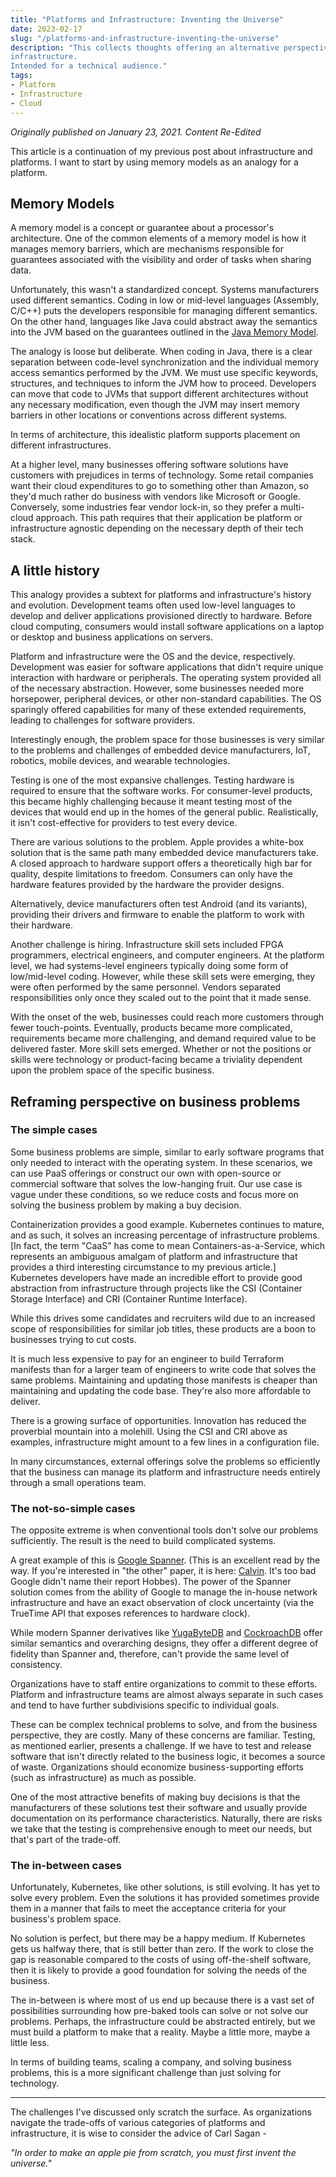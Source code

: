 ```yaml
---
title: "Platforms and Infrastructure: Inventing the Universe"
date: 2023-02-17
slug: "/platforms-and-infrastructure-inventing-the-universe"
description: "This collects thoughts offering an alternative perspective from my previous post concerning platform and
infrastructure.
Intended for a technical audience."
tags:
- Platform
- Infrastructure
- Cloud
---
```


_Originally published on January 23, 2021. Content Re-Edited_

This article is a continuation of my previous post about infrastructure and platforms. 
I want to start by using memory models as an analogy for a platform.

##  Memory Models

A memory model is a concept or guarantee about a processor's architecture. 
One of the common elements of a memory model is how it manages memory barriers,
which are mechanisms responsible for guarantees associated with the visibility and order of tasks when sharing data.

Unfortunately, this wasn't a standardized concept.
Systems manufacturers used different semantics.
Coding in low or mid-level languages (Assembly, C/C++) puts the developers responsible for managing different semantics.
On the other hand,
languages like Java could abstract away the semantics into the JVM based on the guarantees
outlined in the [Java Memory Model](https://docs.oracle.com/javase/specs/jls/se17/html/jls-17.html#jls-17.4).

The analogy is loose but deliberate.
When coding in Java,
there is a clear separation between code-level synchronization and the individual memory access semantics
performed by the JVM.
We must use specific keywords, structures, and techniques to inform the JVM how to proceed.
Developers can move that code to JVMs that support different architectures without any necessary modification,
even though the JVM may insert memory barriers in other locations or conventions across different systems.

In terms of architecture, this idealistic platform supports placement on different infrastructures.

At a higher level, many businesses offering software solutions have customers with prejudices in terms of technology.
Some retail companies want their cloud expenditures to go to something other than Amazon,
so they'd much rather do business with vendors like Microsoft or Google.
Conversely, some industries fear vendor lock-in, so they prefer a multi-cloud approach.
This path requires
that their application be platform or infrastructure agnostic depending on the necessary depth of their tech stack.

## A little history

This analogy provides a subtext for platforms and infrastructure's history and evolution.
Development teams often used low-level languages to develop and deliver applications provisioned directly to hardware.
Before cloud computing,
consumers would install software applications on a laptop or desktop and business applications on servers.

Platform and infrastructure were the OS and the device, respectively.
Development was easier for software applications that didn't require unique interaction with hardware or peripherals.
The operating system provided all of the necessary abstraction.
However, some businesses needed more horsepower, peripheral devices, or other non-standard capabilities.
The OS sparingly offered capabilities for many of these extended requirements,
leading to challenges for software providers.

Interestingly enough,
the problem space for those businesses is very similar to the problems and challenges of embedded device manufacturers,
IoT, robotics, mobile devices, and wearable technologies.

Testing is one of the most expansive challenges.
Testing hardware is required to ensure that the software works.
For consumer-level products,
this became
highly challenging because it meant testing most of the devices that would end up in the homes of the general public.
Realistically, it isn't cost-effective for providers to test every device.

There are various solutions to the problem.
Apple provides a white-box solution that is the same path many embedded device manufacturers take.
A closed approach to hardware support offers a theoretically high bar for quality, despite limitations to freedom.
Consumers can only have the hardware features provided by the hardware the provider designs.

Alternatively, device manufacturers often test Android (and its variants),
providing their drivers and firmware to enable the platform to work with their hardware.

Another challenge is hiring.
Infrastructure skill sets included FPGA programmers, electrical engineers, and computer engineers.
At the platform level, we had systems-level engineers typically doing some form of low/mid-level coding.
However, while these skill sets were emerging, they were often performed by the same personnel.
Vendors separated responsibilities only once they scaled out to the point that it made sense.

With the onset of the web, businesses could reach more customers through fewer touch-points.
Eventually, products became more complicated, requirements became more challenging,
and demand required value to be delivered faster.
More skill sets emerged.
Whether or not the positions or skills were technology or product-facing became a triviality dependent upon the problem space of the specific business.

## Reframing perspective on business problems

### The simple cases

Some business problems are simple,
similar to early software programs that only needed to interact with the operating system.
In these scenarios,
we can use PaaS offerings
or construct our own with open-source or commercial software that solves the low-hanging fruit.
Our use case is vague under these conditions,
so we reduce costs and focus more on solving the business problem by making a buy decision.

Containerization provides a good example.
Kubernetes continues to mature, and as such, it solves an increasing percentage of infrastructure problems.
[In fact, the term "CaaS" has come to mean Containers-as-a-Service, which represents an ambiguous amalgam of platform and infrastructure that provides a third interesting circumstance to my previous article.] Kubernetes developers have made an incredible effort
to provide good abstraction from infrastructure through projects like the CSI (Container Storage Interface) and CRI
(Container Runtime Interface).

While this drives some candidates and recruiters wild due to an increased scope of responsibilities for similar job titles,
these products are a boon to businesses trying to cut costs.

It is much less expensive to pay for an engineer to build Terraform manifests than for a larger team of engineers
to write code that solves the same problems.
Maintaining and updating those manifests is cheaper than maintaining and updating the code base.
They're also more affordable to deliver.

There is a growing surface of opportunities.
Innovation has reduced the proverbial mountain into a molehill.
Using the CSI and CRI above as examples, infrastructure might amount to a few lines in a configuration file.

In many circumstances,
external offerings solve the problems so efficiently that the business can manage its platform and infrastructure needs entirely through a small operations team.

### The not-so-simple cases

The opposite extreme is when conventional tools don't solve our problems sufficiently.
The result is the need to build complicated systems.

A great example of this is [Google Spanner](https://static.googleusercontent.com/media/research.google.com/en//archive/spanner-osdi2012.pdf).
(This is an excellent read by the way.
If you're interested in "the other" paper, it is here:
[Calvin](http://cs.yale.edu/homes/thomson/publications/calvin-sigmod12.pdf).
It's too bad Google 
didn't name their report Hobbes).
The power of the Spanner solution comes from the ability of Google
to manage the in-house network infrastructure and have an exact observation of clock uncertainty
(via the TrueTime API that exposes references to hardware clock).

While modern Spanner derivatives like [YugaByteDB](https://www.yugabyte.com/) and [CockroachDB](https://www.cockroachlabs.com/) offer similar
semantics and overarching designs,
they offer a different degree of fidelity than Spanner and, therefore, can't provide the same level of consistency.

Organizations have to staff entire organizations to commit to these efforts.
Platform and infrastructure teams are almost always separate in such cases
and tend to have further subdivisions specific to individual goals.

These can be complex technical problems to solve, and from the business perspective, they are costly.
Many of these concerns are familiar.
Testing, as mentioned earlier, presents a challenge.
If we have to test and release software that isn't directly related to the business logic, it becomes a source of waste.
Organizations should economize business-supporting efforts (such as infrastructure) as much as possible.

One of the most attractive benefits of making buy decisions is
that the manufacturers of these solutions test their software
and usually provide documentation on its performance characteristics.
Naturally, there are risks we take that the testing is comprehensive enough to meet our needs,
but that's part of the trade-off.

### The in-between cases

Unfortunately, Kubernetes, like other solutions, is still evolving.
It has yet to solve every problem.
Even the solutions it has provided sometimes provide them in a manner
that fails to meet the acceptance criteria for your business's problem space.

No solution is perfect, but there may be a happy medium.
If Kubernetes gets us halfway there, that is still better than zero.
If the work to close the gap is reasonable compared to the costs of using off-the-shelf software,
then it is likely to provide a good foundation for solving the needs of the business.

The in-between is where most of us end up
because there is a vast set of possibilities surrounding how pre-baked tools can solve or not solve our problems.
Perhaps, the infrastructure could be abstracted entirely, but we must build a platform to make that a reality.
Maybe a little more, maybe a little less.

In terms of building teams, scaling a company,
and solving business problems, this is a more significant challenge than just solving for technology.

---

The challenges I've discussed only scratch the surface.
As organizations navigate the trade-offs of various categories of platforms and infrastructure,
it is wise to consider the advice of Carl Sagan -

_"In order to make an apple pie from scratch, you must first invent the universe."_

